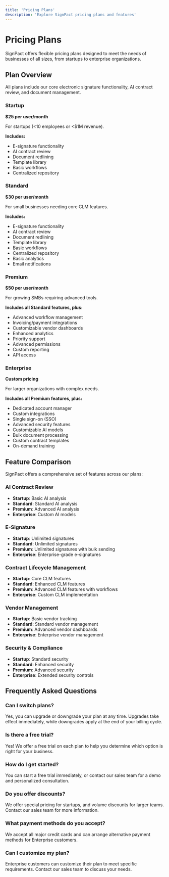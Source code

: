 ```yaml
---
title: 'Pricing Plans'
description: 'Explore SignPact pricing plans and features'
---
```


# Pricing Plans

SignPact offers flexible pricing plans designed to meet the needs of businesses of all sizes, from startups to enterprise organizations.

## Plan Overview

<Note>
All plans include our core electronic signature functionality, AI contract review, and document management.
</Note>

### Startup

**$25 per user/month**

For startups (&lt;10 employees or &lt;$1M revenue).

**Includes:**
- E-signature functionality
- AI contract review
- Document redlining
- Template library
- Basic workflows
- Centralized repository

### Standard

**$30 per user/month**

For small businesses needing core CLM features.

**Includes:**
- E-signature functionality
- AI contract review
- Document redlining
- Template library
- Basic workflows
- Centralized repository
- Basic analytics
- Email notifications

### Premium

**$50 per user/month** 

For growing SMBs requiring advanced tools.

**Includes all Standard features, plus:**
- Advanced workflow management
- Invoicing/payment integrations
- Customizable vendor dashboards
- Enhanced analytics
- Priority support
- Advanced permissions
- Custom reporting
- API access

### Enterprise

**Custom pricing**

For larger organizations with complex needs.

**Includes all Premium features, plus:**
- Dedicated account manager
- Custom integrations
- Single sign-on (SSO)
- Advanced security features
- Customizable AI models
- Bulk document processing
- Custom contract templates
- On-demand training

## Feature Comparison

SignPact offers a comprehensive set of features across our plans:

### AI Contract Review
- **Startup**: Basic AI analysis
- **Standard**: Standard AI analysis
- **Premium**: Advanced AI analysis 
- **Enterprise**: Custom AI models

### E-Signature
- **Startup**: Unlimited signatures
- **Standard**: Unlimited signatures
- **Premium**: Unlimited signatures with bulk sending
- **Enterprise**: Enterprise-grade e-signatures

### Contract Lifecycle Management
- **Startup**: Core CLM features
- **Standard**: Enhanced CLM features
- **Premium**: Advanced CLM features with workflows
- **Enterprise**: Custom CLM implementation

### Vendor Management
- **Startup**: Basic vendor tracking
- **Standard**: Standard vendor management
- **Premium**: Advanced vendor dashboards
- **Enterprise**: Enterprise vendor management

### Security & Compliance
- **Startup**: Standard security
- **Standard**: Enhanced security
- **Premium**: Advanced security
- **Enterprise**: Extended security controls

## Frequently Asked Questions

### Can I switch plans?
Yes, you can upgrade or downgrade your plan at any time. Upgrades take effect immediately, while downgrades apply at the end of your billing cycle.

### Is there a free trial?
Yes! We offer a free trial on each plan to help you determine which option is right for your business.

### How do I get started?
You can start a free trial immediately, or contact our sales team for a demo and personalized consultation.

### Do you offer discounts?
We offer special pricing for startups, and volume discounts for larger teams. Contact our sales team for more information.

### What payment methods do you accept?
We accept all major credit cards and can arrange alternative payment methods for Enterprise customers.

### Can I customize my plan?
Enterprise customers can customize their plan to meet specific requirements. Contact our sales team to discuss your needs. 
